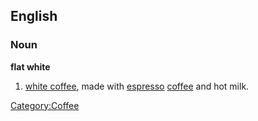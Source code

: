 ==English==

===Noun===
'''flat white'''
# [[white coffee]], made with [[espresso]] [[coffee]] and hot milk.
[[Category:Coffee]]
